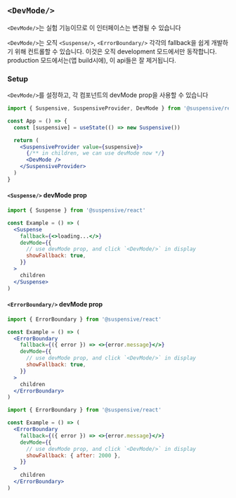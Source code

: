 
## `<DevMode/>`

<Callout type='experimental'>

`<DevMode/>`는 실험 기능이므로 이 인터페이스는 변경될 수 있습니다

</Callout>

`<DevMode/>`는 오직 `<Suspense/>`, `<ErrorBoundary/>` 각각의 fallback을 쉽게 개발하기 위해 컨트롤할 수 있습니다.
이것은 오직 development 모드에서만 동작합니다. production 모드에서는(앱 build시에), 이 api들은 잘 제거됩니다.

### Setup

`<DevMode/>`를 설정하고, 각 컴포넌트의 devMode prop을 사용할 수 있습니다

```jsx /DevMode/
import { Suspensive, SuspensiveProvider, DevMode } from '@suspensive/react'

const App = () => {
  const [suspensive] = useState(() => new Suspensive())

  return (
    <SuspensiveProvider value={suspensive}>
      {/** in children, we can use devMode now */}
      <DevMode />
    </SuspensiveProvider>
  )
}
```

#### `<Suspense/>` devMode prop

```jsx /devMode/
import { Suspense } from '@suspensive/react'

const Example = () => (
  <Suspense
    fallback={<>loading...</>}
    devMode={{
      // use devMode prop, and click `<DevMode/>` in display
      showFallback: true,
    }}
  >
    children
  </Suspense>
)
```

#### `<ErrorBoundary/>` devMode prop

```jsx /devMode/
import { ErrorBoundary } from '@suspensive/react'

const Example = () => (
  <ErrorBoundary
    fallback={({ error }) => <>{error.message}</>}
    devMode={{
      // use devMode prop, and click `<DevMode/>` in display
      showFallback: true,
    }}
  >
    children
  </ErrorBoundary>
)
```

```jsx /devMode/
import { ErrorBoundary } from '@suspensive/react'

const Example = () => (
  <ErrorBoundary
    fallback={({ error }) => <>{error.message}</>}
    devMode={{
      // use devMode prop, and click `<DevMode/>` in display
      showFallback: { after: 2000 },
    }}
  >
    children
  </ErrorBoundary>
)
```
